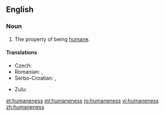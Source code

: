 ==English==

===Noun===
{{en-noun|-}}

# The property of being [[humane]].

====Translations====
{{trans-top|property of being humane}}
* Czech: {{t-|cs|lidskost|f}}
* Romanian: {{t-|ro|omenie|f}}, {{t+|ro|umanitate|f}}
* Serbo-Croatian: {{t-|sh|čovjekoljublje|n|alt=čȍvjekoljūblje}}, {{t-|sh|čovjekoljubivost|f|alt=čovjekoljùbivōst}}
{{trans-mid}}
* Zulu: {{t-|zu|ubuntu|c14}}
{{trans-bottom}}

[[et:humaneness]]
[[ml:humaneness]]
[[ro:humaneness]]
[[vi:humaneness]]
[[zh:humaneness]]